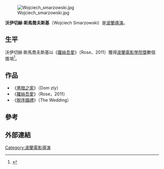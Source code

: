 [[File:Wojciech_smarzowski.jpg|thumb]]

'''沃伊切赫·斯馬喬夫斯基'''（Wojciech Smarzowski）是[[波蘭|波蘭]][[導演|導演]]。

==生平==
沃伊切赫·斯馬喬夫斯基以《[[蘿絲吾愛|蘿絲吾愛]]》（Rose，2011）獲得[[波蘭電影學院獎|波蘭電影學院獎]]數個獎項<ref name=film>{{Cite web |url= http://www.filmneweurope.com/news/poland/rose-dominates-the-14th-polish-film-awards |title= Rose dominates the 14th Polish film awards |publisher= filmneweurope.com |deadurl= yes |archiveurl= https://web.archive.org/web/20120423002731/http://www.filmneweurope.com/news/poland/rose-dominates-the-14th-polish-film-awards |archivedate= 2012-04-23 }}</ref>。

==作品==
*《[[黑暗之家|黑暗之家]]》（Dom zly）
*《[[蘿絲吾愛|蘿絲吾愛]]》（Rose，2011）
*《[[脫序婚禮|脫序婚禮]]》（The Wedding）

==參考==
{{reflist}}

==外部連結==



{{Authority control}}
[[Category:波蘭電影導演|Category:波蘭電影導演]]